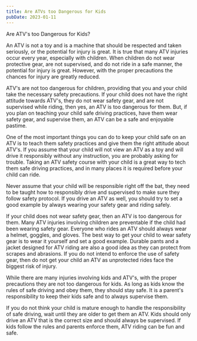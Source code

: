 ```yaml
---
title: Are ATVs too Dangerous for Kids
pubDate: 2023-01-11
---
```


Are ATV's too Dangerous for Kids?

An ATV is not a toy and is a machine that should be respected and taken seriously, or the potential for injury is great. It is true that many ATV injuries occur every year, especially with children. When children do not wear protective gear, are not supervised, and do not ride in a safe manner, the potential for injury is great. However, with the proper precautions the chances for injury are greatly reduced.

ATV's are not too dangerous for children, providing that you and your child take the necessary safety precautions. If your child does not have the right attitude towards ATV's, they do not wear safety gear, and are not supervised while riding, then yes, an ATV is too dangerous for them. But, if you plan on teaching your child safe driving practices, have them wear safety gear, and supervise them, an ATV can be a safe and enjoyable pastime.

One of the most important things you can do to keep your child safe on an ATV is to teach them safety practices and give them the right attitude about ATV's. If you assume that your child will not view an ATV as a toy and will drive it responsibly without any instruction, you are probably asking for trouble. Taking an ATV safety course with your child is a great way to tech them safe driving practices, and in many places it is required before your child can ride.

Never assume that your child will be responsible right off the bat, they need to be taught how to responsibly drive and supervised to make sure they follow safety protocol. If you drive an ATV as well, you should try to set a good example by always wearing your safety gear and riding safely.

If your child does not wear safety gear, then an ATV is too dangerous for them. Many ATV injuries involving children are preventable if the child had been wearing safety gear. Everyone who rides an ATV should always wear a helmet, goggles, and gloves. The best way to get your child to wear safety gear is to wear it yourself and set a good example. Durable pants and a jacket designed for ATV riding are also a good idea as they can protect from scrapes and abrasions. If you do not intend to enforce the use of safety gear, then do not get your child an ATV as unprotected rides face the biggest risk of injury.

While there are many injuries involving kids and ATV's, with the proper precautions they are not too dangerous for kids. As long as kids know the rules of safe driving and obey them, they should stay safe. It is a parent's responsibility to keep their kids safe and to always supervise them.

If you do not think your child is mature enough to handle the responsibility of safe driving, wait until they are older to get them an ATV. Kids should only drive an ATV that is the correct size and should always be supervised. If kids follow the rules and parents enforce them, ATV riding can be fun and safe.